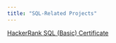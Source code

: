 ---
title: "SQL-Related Projects"
---
[HackerRank SQL (Basic) Certificate](https://www.hackerrank.com/certificates/5e1ed3a92155)
